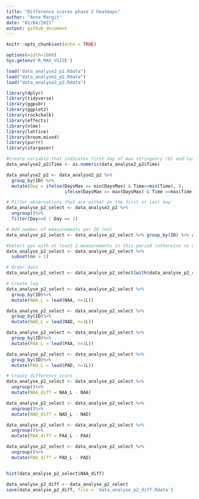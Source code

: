 ---
title: "Difference scores phase 2 heatmaps"
author: "Anne Margit"
date: "02/04/2021"
output: github_document
---

```{r setup, include=FALSE}
knitr::opts_chunk$set(echo = TRUE)
```

```{r, set-options, echo=FALSE, cache= FALSE}
options(width=1000)
Sys.getenv('R_MAX_VSIZE')
```

```{r, results = "hide"}
load("data_analyse2_p1.Rdata")
load("data_analyse2_p2.Rdata")
load("data_analyse2_p3.Rdata")
```

```{r, message=F}
library(dplyr)
library(tidyverse)
library(ggpubr)
library(ggplot2)
library(rockchalk)
library(effects)
library(nlme)
library(lattice)
library(broom.mixed)
library(purrr)
library(stargazer)
```

```{r, message=F}
#Create variable that indicates first day of max stringency (0) and last day (1) in period
data_analyse2_p2$Time <- as.numeric(data_analyse2_p2$Time)

data_analyse2_p2 <- data_analyse2_p2 %>% 
  group_by(ID) %>%
  mutate(Day = ifelse(DaysMax == min(DaysMax) & Time==min(Time), 0, 
                      ifelse(DaysMax == max(DaysMax) & Time ==max(Time), 1, NA)))

# Filter observations that are either on the first or last day
data_analyse_p2_select <- data_analyse2_p2 %>%
  ungroup()%>%
  filter(Day==0 | Day == 1)

# Add number of measurements per ID (nn)
data_analyse_p2_select <- data_analyse_p2_select %>% group_by(ID) %>% add_tally()

#Select pps with at least 2 measurements in this period (otherwise no diff score is possible)
data_analyse_p2_select <- data_analyse_p2_select %>%
  subset(nn > 1)

# Order data
data_analyse_p2_select <- data_analyse_p2_select[with(data_analyse_p2_select, order(Country, ID, Time)),]

# Create lag 
data_analyse_p2_select <- data_analyse_p2_select %>%
  group_by(ID)%>%
  mutate(NAA_L = lead(NAA, n=1L))

data_analyse_p2_select <- data_analyse_p2_select %>%
  group_by(ID)%>%
  mutate(NAD_L = lead(NAD, n=1L))

data_analyse_p2_select <- data_analyse_p2_select %>%
  group_by(ID)%>%
  mutate(PAA_L = lead(PAA, n=1L))

data_analyse_p2_select <- data_analyse_p2_select %>%
  group_by(ID)%>%
  mutate(PAD_L = lead(PAD, n=1L))

# Create difference score
data_analyse_p2_select <- data_analyse_p2_select %>%
  ungroup()%>%
  mutate(NAA_diff = NAA_L - NAA)

data_analyse_p2_select <- data_analyse_p2_select %>%
  ungroup()%>%
  mutate(NAD_diff = NAD_L - NAD)

data_analyse_p2_select <- data_analyse_p2_select %>%
  ungroup()%>%
  mutate(PAA_diff = PAA_L - PAA)

data_analyse_p2_select <- data_analyse_p2_select %>%
  ungroup()%>%
  mutate(PAD_diff = PAD_L - PAD)


hist(data_analyse_p2_select$NAA_diff)
```


```{r, message=F}
data_analyse_p2_diff <- data_analyse_p2_select
save(data_analyse_p2_diff, file = 'data_analyse_p2_diff.Rdata')
```


